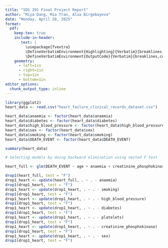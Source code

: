 ```yaml
---
title: "SDS 291 Final Project Report"
author: "Miya Dang, Mia Tran, Alua Birgebayeva"
date: "Monday, April 28, 2025"
format: 
  pdf:
    keep-tex: true
    include-in-header: 
       text: |
         \usepackage{fvextra}
         \DefineVerbatimEnvironment{Highlighting}{Verbatim}{breaklines,commandchars=\\\{\}}
         \DefineVerbatimEnvironment{OutputCode}{Verbatim}{breaklines,commandchars=\\\{\}}
    geometry: 
      - left=1in
      - right=1in
      - top=1in
      - bottom=1in
editor_options: 
  chunk_output_type: inline
---
```


```r
library(ggplot2)
heart_data <- read.csv("heart_failure_clinical_records_dataset.csv")

heart_data$anaemia <- factor(heart_data$anaemia)
heart_data$diabetes <- factor(heart_data$diabetes)
heart_data$high_blood_pressure <- factor(heart_data$high_blood_pressure)
heart_data$sex <- factor(heart_data$sex)
heart_data$smoking <- factor(heart_data$smoking)
heart_data$DEATH_EVENT <- factor(heart_data$DEATH_EVENT)

summary(heart_data)
```

```r
# Selecting models by doing backward elimination using nested F test

heart_full <- glm(DEATH_EVENT ~ age + anaemia + creatinine_phosphokinase + diabetes + ejection_fraction + high_blood_pressure + platelets + serum_creatinine + serum_sodium + sex + smoking + time, data = heart_data, family = "binomial")

drop1(heart_full, test = "F")
drop1_heart <- update(heart_full, . ~ . - anaemia)
drop1(drop1_heart, test = "F")
drop1_heart <- update(drop1_heart, . ~ . - smoking)
drop1(drop1_heart, test = "F")
drop1_heart <- update(drop1_heart, . ~ . - high_blood_pressure)
drop1(drop1_heart, test = "F")
drop1_heart <- update(drop1_heart, . ~ . - diabetes)
drop1(drop1_heart, test = "F")
drop1_heart <- update(drop1_heart, . ~ . - platelets)
drop1(drop1_heart, test = "F")
drop1_heart <- update(drop1_heart, . ~ . - creatinine_phosphokinase)
drop1(drop1_heart, test = "F")
drop1_heart <- update(drop1_heart, . ~ . - sex)
drop1(drop1_heart, test = "F")
```


